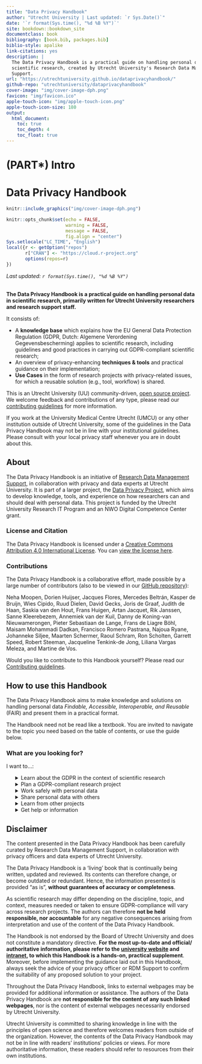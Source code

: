 --- 
title: "Data Privacy Handbook"
author: "Utrecht University | Last updated: `r Sys.Date()`"
date: '`r format(Sys.time(), "%d %B %Y")`'
site: bookdown::bookdown_site
documentclass: book
bibliography: [book.bib, packages.bib]
biblio-style: apalike
link-citations: yes
description: |
  The Data Privacy Handbook is a practical guide on handling personal data in
  scientific research, created by Utrecht University's Research Data Management 
  Support.
url: "https://utrechtuniversity.github.io/dataprivacyhandbook/"
github-repo: "utrechtuniversity/dataprivacyhandbook"
cover-image: "img/cover-image-dph.png"
favicon: "img/favicon.ico"
apple-touch-icon: "img/apple-touch-icon.png"
apple-touch-icon-size: 180
output:
  html_document:
    toc: true
    toc_depth: 4
    toc_float: true
---

# (PART\*) Intro {-} 

# Data Privacy Handbook {-}

```{r echo=FALSE}
knitr::include_graphics("img/cover-image-dph.png")
```

```{r setup, include=FALSE}
knitr::opts_chunk$set(echo = FALSE, 
                      warning = FALSE, 
                      message = FALSE,
                      fig.align = "center")
Sys.setlocale("LC_TIME", "English")
local({r <- getOption("repos")
       r["CRAN"] <- "https://cloud.r-project.org" 
       options(repos=r)
})
```
*Last updated: `r format(Sys.time(), "%d %B %Y")`*
<br><br>  

**The Data Privacy Handbook is a practical guide on handling personal data in 
scientific research, primarily written for Utrecht University researchers and 
research support staff.**

It consists of:

- A **knowledge base** which explains how the EU General Data Protection 
Regulation (GDPR, Dutch: Algemene Verordening Gegevensbescherming)  applies to 
scientific research, including guidelines and good practices in carrying out 
GDPR-compliant scientific research; 
- An overview of privacy-enhancing **techniques & tools** and practical guidance 
on their implementation;
- **Use Cases** in the form of research projects with privacy-related issues, 
for which a reusable solution (e.g., tool, workflow) is shared. 

:::note
This is an Utrecht University (UU) community-driven, 
[open source project](https://github.com/UtrechtUniversity/dataprivacyhandbook){target="_blank"}.
We welcome feedback and contributions of any type, please read our 
[contributing guidelines](https://github.com/UtrechtUniversity/dataprivacyhandbook/blob/main/CONTRIBUTING.md){target="_blank"}
for more information.
:::

:::warning
If you work at the University Medical Centre Utrecht (UMCU) or any other 
institution outside of Utrecht University, some of the guidelines in the Data
Privacy Handbook may not be in line with your institutional guidelines. Please 
consult with your local privacy staff whenever you are in doubt about this.
:::

## About

The Data Privacy Handbook is an initiative of 
[Research Data Management Support](https://www.uu.nl/en/research/research-data-management){target="_blank"}, 
in collaboration with privacy and data experts at 
Utrecht University. It is part of a larger project, the
[Data Privacy Project](https://utrechtuniversity.github.io/dataprivacyproject){target="_blank"}, 
which aims to develop knowledge, tools, and experience 
on how researchers can and should deal with personal data. This project is 
funded by the Utrecht University Research IT Program and an NWO Digital 
Competence Center grant.


### License and Citation

The Data Privacy Handbook is licensed under a 
[Creative Commons Attribution 4.0 International License](https://creativecommons.org/licenses/by/4.0/){target="_blank"}. 
You can [view the license here](https://github.com/UtrechtUniversity/dataprivacyhandbook/blob/main/LICENSE.md){target="_blank}.

### Contributions

The Data Privacy Handbook is a collaborative effort, made possible by a large 
number of contributors (also to be viewed in our 
[GitHub repository](https://github.com/UtrechtUniversity/dataprivacyhandbook){target="_blank"}):

Neha  Moopen, Dorien Huijser, Jacques Flores, Mercedes Beltrán, Kasper de Bruijn, 
Wies Cipido, Ruud Dielen, David Gecks, Joris de Graaf, Judith de Haan, 
Saskia van den Hout, Frans Huigen, Artan Jacquet, Rik Janssen, Sanne Kleerebezem, 
Annemiek van der Kuil, Danny de Koning-van Nieuwamerongen, 
Pieter Sebastiaan de Lange, Frans de Liagre Böhl, Maisam Mohammadi Dadkan, 
Francisco Romero Pastrana, Najoua Ryane, Johanneke Siljee, Maarten Schermer, Raoul Schram,
Ron Scholten, Garrett Speed, Robert Steeman, Jacqueline Tenkink-de Jong, 
Liliana Vargas Meleza, and Martine de Vos.

Would you like to contribute to this Handbook yourself? Please read our 
[Contributing  guidelines](https://github.com/UtrechtUniversity/dataprivacyhandbook/blob/main/CONTRIBUTING.md){target="_blank"}.


## How to use this Handbook

The Data Privacy Handbook aims to make knowledge and solutions on handling personal 
data *Findable, Accessible, Interoperable, and Reusable* (FAIR) and present them in 
a practical format.   

The Handbook need not be read like a textbook. You are invited to navigate to the 
topic you need based on the table of contents, or use the guide below.


### What are you looking for?

I want to...:

<ul style="list-style: none;">
    <li>
        <details>
            <summary>Learn about the GDPR in the context of scientific research</summary>
            <ul>
                <li><a href="#gdpr">Introduction to the GDPR</a></li>
                <li><a href="#glossary">Definitions</a></li>
            </ul>
        </details>
    </li>
    <li>
        <details>
            <summary>Plan a GDPR-compliant research project</summary>
            <ul>
                <li><a href="#privacy-by-design">Designing your research project</a></li>
                <li><a href="#legal-basis">Choosing a legal basis</a></li>
                <li><a href="#risk-assessment">Assessing the risks in your project</a>, 
                for example using a <a href="#privacy-scan">privacy scan</a>,
                                    <a href="#dpia">Data Protection Impact Assessment</a>, or
                                    <a href="#data-classification">Data classification</a></li>
                <li><a href="#privacy-notices">Informing participants</a></li>
                <li><a href="#informed-consent-forms">Obtaining consent</a></li>
                <li><a href="#data-sharing-collaboration">Collaborating on personal data</a></li>
                <li><a href="#agreements">Setting up agreements</a></li>
            </ul>
        </details>
    </li>
    <li>
        <details>
            <summary>Work safely with personal data</summary>
            <ul>
                <li><a href="#data-storage">Storing personal data</a></li>
                <li><a href="#tools-and-services">Using GDPR-compliant tools and services</a></li>
                <li><a href="#pseudonymisation-anonymisation">De-identifying personal data</a></li>
                <li><a href="#secure-computing">Securely computing personal data</a></li>
                <li><a href="#data-sharing-collaboration">Sharing personal data during research</a></li>
                <li>Using other approaches to protect personal data, such as 
                <a href="#encryption">encryption</a>, 
                <a href="#statistical-privacy">statistical privacy</a>,
                <a href="synthetic-data">synthetic data</a>, or
                <a href="data-donation">data donation</a></li>
            </ul>
        </details>
    </li>
    <li>
        <details>
            <summary>Share personal data with others</summary>
            <ul>
                <li><a href="#legal-basis">Sharing data legally</a></li>
                <li><a href="#data-sharing-collaboration">Sharing personal data during research</a></li>
                <li><a href="#pseudonymisation-anonymisation">De-identifying personal data</a></li>
                <li><a href="#secure-computing">Securely computing personal data</a></li>
                <li><a href="#tools-and-services">Using GDPR-compliant tools and services</a></li>
                <li><a href="#data-sharing-reuse">Sharing personal data for reuse</a></li>
                <li><a href="#agreements">Sharing personal data case by case</a></li>
            </ul>
        </details>
    </li>
    <li>
        <details>
            <summary>Learn from other projects</summary>
            <ul>
                <li><a href="#pet-survey">Minimising personal data in a survey</a></li>
                <li><a href="#youth-pseudonymisation">Pseudonymising different types of data</a></li>
                <li><a href="#open-science-questionnaire">Publishing metadata only</a></li>
                <li><a href="#reuse-education-data">Reusing education data for research purposes</a></li>
            </ul>
        </details>
    </li>
    <li>
        <details>
            <summary>Get help or information</summary>
            <ul>
                <li><a href="#seeking-help">Getting help at Utrecht University</a></li>
                <li><a href="#glossary">Definitions</a></li>
                <li><a href="#references">References</a></li>
            </ul>
        </details>
    </li>
</ul>


## Disclaimer

The content presented in the Data Privacy Handbook has been carefully curated by 
Research Data Management Support, in collaboration with privacy officers and 
data experts of Utrecht University.  

The Data Privacy Handbook is a ‘living’ book that is continually being written, 
updated and reviewed. Its contents can therefore change, or become outdated or 
redundant. Hence, the information presented is provided “as is”, **without 
guarantees of accuracy or completeness**.

As scientific research may differ depending on the discipline, topic, and 
context, measures needed or taken to ensure GDPR-compliance will vary across 
research projects. The authors can therefore **not be held responsible, nor 
accountable** for any negative consequences arising from interpretation and use 
of the content of the Data Privacy Handbook.

The Handbook is not endorsed by the Board of Utrecht University and does not 
constitute a mandatory directive. **For the most up-to-date and official/
authoritative information, please refer to the 
[university website](https://www.uu.nl/en/research/research-data-management){target="_blank"}
and [intranet](https://intranet.uu.nl/en/knowledge-base/privacy-at-uu){target="_blank"}, 
to which this Handbook is a hands-on, practical supplement**. Moreover, before 
implementing the guidance laid out in this Handbook, always seek the advice of 
your privacy officer or RDM Support to confirm the suitability of any proposed 
solution to your project.  

Throughout the Data Privacy Handbook, links to external webpages may be provided 
for additional information or assistance. The authors of the Data Privacy 
Handbook are **not responsible for the content of any such linked webpages**, nor 
is the content of external webpages necessarily endorsed by Utrecht University.  

Utrecht University is committed to sharing knowledge in line with the principles 
of open science and therefore welcomes readers from outside of the organization. 
However, the contents of the Data Privacy Handbook may not be in line with readers’ 
institutions’ policies or views. For more authoritative information, these 
readers should refer to resources from their own institutions.